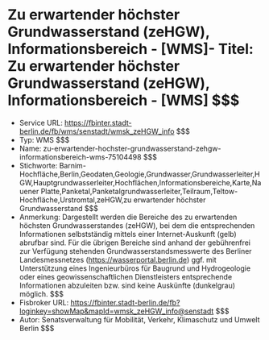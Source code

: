 # Zu erwartender höchster Grundwasserstand (zeHGW), Informationsbereich - [WMS]- Titel: Zu erwartender höchster Grundwasserstand (zeHGW), Informationsbereich - [WMS] $$$
- Service URL: https://fbinter.stadt-berlin.de/fb/wms/senstadt/wmsk_zeHGW_info $$$
- Typ: WMS $$$
- Name: zu-erwartender-hochster-grundwasserstand-zehgw-informationsbereich-wms-75104498 $$$
- Stichworte: Barnim-Hochfläche,Berlin,Geodaten,Geologie,Grundwasser,Grundwasserleiter,HGW,Hauptgrundwasserleiter,Hochflächen,Informationsbereiche,Karte,Nauener Platte,Panketal,Panketalgrundwasserleiter,Teilraum,Teltow-Hochfläche,Urstromtal,zeHGW,zu erwartender höchster Grundwasserstand $$$
- Anmerkung: Dargestellt werden die Bereiche des zu erwartenden höchsten Grundwasserstandes (zeHGW), bei dem die entsprechenden Informationen selbstständig mittels einer Internet-Auskunft (gelb) abrufbar sind. Für die übrigen Bereiche sind anhand der gebührenfrei zur Verfügung stehenden Grundwasserstandsmesswerte des Berliner Landesmessnetzes (https://wasserportal.berlin.de) ggf. mit Unterstützung eines Ingenieurbüros für Baugrund und Hydrogeologie oder eines geowissenschaftlichen Dienstleisters entsprechende Informationen abzuleiten bzw. sind keine Auskünfte (dunkelgrau) möglich. $$$
- Fisbroker URL: https://fbinter.stadt-berlin.de/fb?loginkey=showMap&mapId=wmsk_zeHGW_info@senstadt $$$
- Autor: Senatsverwaltung für Mobilität, Verkehr, Klimaschutz und Umwelt Berlin $$$
